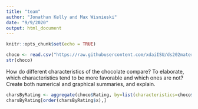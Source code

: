 ```yaml
---
title: "team"
author: "Jonathan Kelly and Max Wisnieski"
date: "9/9/2020"
output: html_document
---
```


```r
knitr::opts_chunk$set(echo = TRUE)
```

```r
choco <- read.csv("https://raw.githubusercontent.com/xdaiISU/ds202materials/master/hwlabs/data/choco.csv") 
str(choco) 
```

How do different characteristics of the chocolate compare? To elaborate, which characteristics tend to be more favorable and which ones are not? Create both numerical and graphical summaries, and explain.

```r
charsByRating <- aggregate(choco$Rating, by=list(characteristics=choco$Characteristics2), FUN=mean)
charsByRating[order(charsByRating$x),]
```
